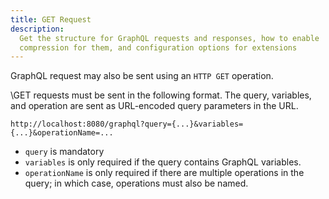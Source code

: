 ```yaml
---
title: GET Request
description:
  Get the structure for GraphQL requests and responses, how to enable
  compression for them, and configuration options for extensions
---
```


GraphQL request may also be sent using an `HTTP GET` operation.

\GET requests must be sent in the following format. The query, variables, and
operation are sent as URL-encoded query parameters in the URL.

```
http://localhost:8080/graphql?query={...}&variables={...}&operationName=...
```

- `query` is mandatory
- `variables` is only required if the query contains GraphQL variables.
- `operationName` is only required if there are multiple operations in the
  query; in which case, operations must also be named.

